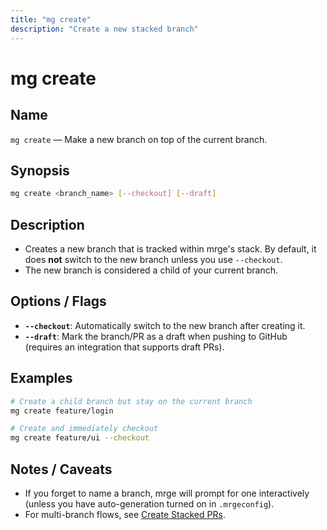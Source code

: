 ```yaml
---
title: "mg create"
description: "Create a new stacked branch"
---
```


# mg create

## Name

`mg create` — Make a new branch on top of the current branch.

## Synopsis

```bash
mg create <branch_name> [--checkout] [--draft]
```

## Description

- Creates a new branch that is tracked within mrge's stack. By default, it does **not** switch to the new branch unless you use `--checkout`.
- The new branch is considered a child of your current branch.

## Options / Flags

- **`--checkout`**: Automatically switch to the new branch after creating it.
- **`--draft`**: Mark the branch/PR as a draft when pushing to GitHub (requires an integration that supports draft PRs).

## Examples

```bash
# Create a child branch but stay on the current branch
mg create feature/login

# Create and immediately checkout
mg create feature/ui --checkout
```

## Notes / Caveats

- If you forget to name a branch, mrge will prompt for one interactively (unless you have auto-generation turned on in `.mrgeconfig`).
- For multi-branch flows, see [Create Stacked PRs](/how-to-guides/create-stacked-prs).
